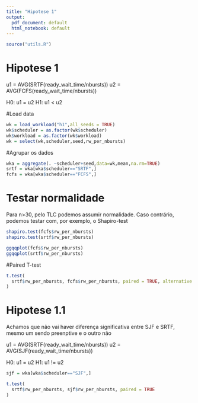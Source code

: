 ```yaml
---
title: "Hipotese 1"
output:
  pdf_document: default
  html_notebook: default
---
```

```r
source("utils.R")
```
# Hipotese 1

u1 = AVG(SRTF(ready_wait_time/nbursts))
u2 = AVG(FCFS(ready_wait_time/nbursts))

H0: u1 = u2
H1: u1 < u2

#Load data

```r
wk = load_workload("h1",all_seeds = TRUE)
wk$scheduler = as.factor(wk$scheduler)
wk$workload = as.factor(wk$workload)
wk = select(wk,scheduler,seed,rw_per_nbursts)
```

#Agrupar os dados
```r
wka = aggregate(. ~scheduler+seed,data=wk,mean,na.rm=TRUE)
srtf = wka[wka$scheduler=="SRTF",]
fcfs = wka[wka$scheduler=="FCFS",]
```


# Testar normalidade
Para n>30, pelo TLC podemos assumir normalidade.
Caso contrário, podemos testar com, por exemplo, o Shapiro-test

```r
shapiro.test(fcfs$rw_per_nbursts)
shapiro.test(srtf$rw_per_nbursts)

ggqqplot(fcfs$rw_per_nbursts)
ggqqplot(srtf$rw_per_nbursts)
```


#Paired T-test

```r
t.test(
  srtf$rw_per_nbursts, fcfs$rw_per_nbursts, paired = TRUE, alternative = "less"
)
```
# Hipotese 1.1

Achamos que não vai haver diferença significativa entre SJF e SRTF, mesmo um sendo preenptive e o outro não

u1 = AVG(SRTF(ready_wait_time/nbursts))
u2 = AVG(SJF(ready_wait_time/nbursts))

H0: u1 = u2
H1: u1 != u2


```r
sjf = wka[wka$scheduler=="SJF",]

t.test(
  srtf$rw_per_nbursts, sjf$rw_per_nbursts, paired = TRUE
)
```

